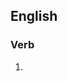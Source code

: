{{see|instill}}
==English==

===Verb===
{{en-verb|instill|ing}}

# {{alternative spelling of|instill}}